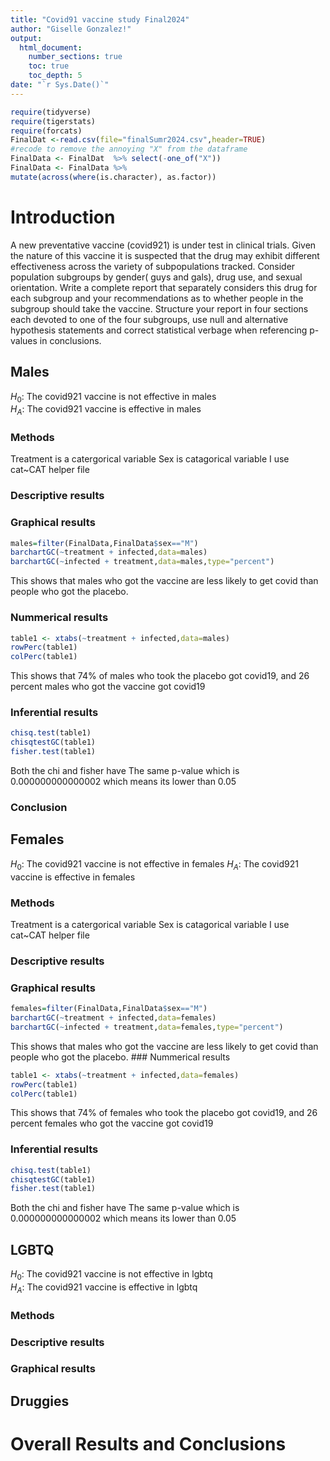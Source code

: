 ```yaml
---
title: "Covid91 vaccine study Final2024"
author: "Giselle Gonzalez!"
output: 
  html_document:
    number_sections: true
    toc: true
    toc_depth: 5
date: "`r Sys.Date()`" 
---
```


```r
require(tidyverse)
require(tigerstats)
require(forcats)
FinalDat <-read.csv(file="finalSumr2024.csv",header=TRUE)
#recode to remove the annoying "X" from the dataframe
FinalData <- FinalDat  %>% select(-one_of("X"))
FinalData <- FinalData %>%
mutate(across(where(is.character), as.factor))
```

# Introduction

A new  preventative vaccine (covid921) is under test in clinical trials. Given the nature of this vaccine it is suspected that the drug may exhibit different effectiveness across the variety of subpopulations tracked. Consider population subgroups by gender( guys and gals), drug use, and sexual orientation. Write a complete report that separately considers this drug for each subgroup and your recommendations as to whether people in the subgroup should take the vaccine. Structure your report in four sections each devoted to one of the four subgroups, use null and alternative hypothesis statements and correct statistical verbage when referencing p-values in conclusions.

## Males

 $H_0$: The covid921 vaccine is not effective in males  
 $H_A$: The covid921 vaccine is effective in males 



###  Methods   
 Treatment is a catergorical variable 
 Sex is catagorical variable 
 I use cat~CAT helper file 


###  Descriptive results


### Graphical results

```r
males=filter(FinalData,FinalData$sex=="M")
barchartGC(~treatment + infected,data=males)
barchartGC(~infected + treatment,data=males,type="percent")

```

 This shows that males who got the vaccine are less likely to get covid than people who got the placebo.
 
### Nummerical results 
```r
table1 <- xtabs(~treatment + infected,data=males)
rowPerc(table1)
colPerc(table1)
```
 This shows that 74% of males who took the placebo got covid19, and 26 percent males who got the vaccine  got covid19
 
### Inferential results
```r
chisq.test(table1)
chisqtestGC(table1)
fisher.test(table1)
```
 Both the chi and fisher have The same p-value which  is 0.000000000000002 which means its lower than 0.05 

### Conclusion 

## Females

$H_0$: The covid921 vaccine is not effective in females 
 $H_A$: The covid921 vaccine is effective in females 

###  Methods   
 Treatment is a catergorical variable 
 Sex is catagorical variable 
 I use cat~CAT helper file 


###  Descriptive results


### Graphical results

```r
females=filter(FinalData,FinalData$sex=="M")
barchartGC(~treatment + infected,data=females)
barchartGC(~infected + treatment,data=females,type="percent")

```

 This shows that males who got the vaccine are less likely to get covid than people who got the placebo.
### Nummerical results 
```r
table1 <- xtabs(~treatment + infected,data=females)
rowPerc(table1)
colPerc(table1)
```
 This shows that 74% of females who took the placebo got covid19, and 26 percent females who got the vaccine  got covid19
 
### Inferential results
```r
chisq.test(table1)
chisqtestGC(table1)
fisher.test(table1)
```

Both the chi and fisher have The same p-value which  is 0.000000000000002 which means its lower than 0.05 

## LGBTQ

 $H_0$: The covid921 vaccine is not effective in lgbtq  
 $H_A$: The covid921 vaccine is effective in lgbtq


###  Methods 



###  Descriptive results


### Graphical results



## Druggies


# Overall Results and Conclusions